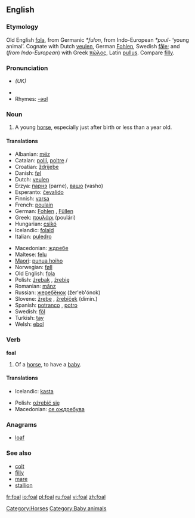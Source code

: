 ==English==

===Etymology===
Old English [[fola]], from Germanic ''*fulon'', from Indo-European ''*poul-'' ‘young animal’.  Cognate with Dutch [[veulen]], German [[Fohlen]], Swedish [[fåle]]; and (''from Indo-European'') with Greek [[πῶλος]], Latin [[pullus]].  Compare [[filly]].

===Pronunciation===
*{{IPA|/fəʊl/}} ''(UK)''
*{{audio|en-us-foal.ogg|Audio (US)}}
*Rhymes: [[Rhymes:English:-əʊl|-əʊl]]

===Noun===
{{en-noun}}

# A young [[horse]], especially just after birth or less than a year old.

====Translations====
{{trans-top|young horse}}
*Albanian: [[mëz]] {{m}}
*Catalan: [[pollí]], [[poltre]] {{m}}/{{f}}
*Croatian: [[ždrijebe]] {{n}}
*Danish: [[føl]] {{n}}
*Dutch: [[veulen]] {{n}}
*Erzya: [[парнэ]] (parne), [[вашо]] (vasho)
*Esperanto: [[ĉevalido]]
*Finnish: [[varsa]]
*French: [[poulain]] {{m}}
*German: [[Fohlen]] {{n}}, [[Füllen]] {{n}}
*Greek: [[πουλάρι]] (poulári) {{n}}
*Hungarian: [[csikó]]
*Icelandic: [[folald]] {{n}}
*Italian: [[puledro]] {{n}}
{{trans-mid}}
*Macedonian: [[ждребе]] {{n}}
*Maltese: [[felu]] {{m}}
*[[Maori]]: [[punua hoiho]]
*Norwegian: [[føll]] {{n}}
*Old English: [[fola]] {{m}}
*Polish: [[źrebak]] {{m}}, [[źrebię]] {{n}}
*Romanian: [[mânz]] {{m}}
*Russian: [[жеребёнок]] (žer'eb'ónok) {{m}}
*Slovene: [[žrebe]] {{n}}, [[žrebiček]] {{m}} (dimin.)
*Spanish: [[potranco]] {{m}}, [[potro]] {{m}}
*Swedish: [[föl]] {{n}}
*Turkish: [[tay]]
*Welsh: [[ebol]] {{m}}
{{trans-bottom}}

===Verb===
'''foal'''

# Of a [[horse]], to have a [[baby]].

====Translations====
{{trans-top}}
*Icelandic: [[kasta]]
{{trans-mid}}
*Polish: [[oźrebić się]]
*Macedonian: [[се ождребува]]
{{trans-bottom}}

===Anagrams===
*[[loaf]]

===See also===
*[[colt]]
*[[filly]]
*[[mare]]
*[[stallion]]

[[Category:Horses]]
[[Category:Baby animals]]

[[fr:foal]]
[[io:foal]]
[[pl:foal]]
[[ru:foal]]
[[vi:foal]]
[[zh:foal]]